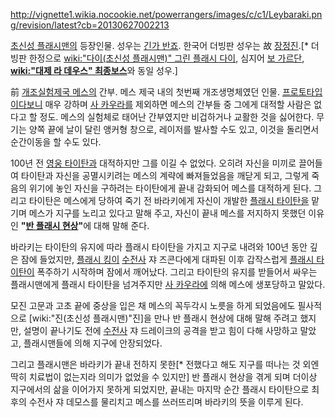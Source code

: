 http://vignette1.wikia.nocookie.net/powerrangers/images/c/c1/Leybaraki.png/revision/latest?cb=20130627002213

[[초신성 플래시맨]]의 등장인물. 성우는 [[긴가 반죠]]. 한국어 더빙판 성우는 故 [[장정진]].[* 더빙판 한정으로 [[wiki:"다이(초신성 플래시맨)" 그린 플래시 다이]], 심지어 [[보 가르단]], '''[[wiki:"대제 라 데우스" 최종보스]]'''와 동일 성우.] 

前 [[개조실험제국 메스]]의 간부. 메스 제국 내의 첫번째 개조생명체였던 인물. [[프로토타입]]이다보니 매우 강하며 [[사 카우라]]를 제외하면 메스의 간부들 중 그에게 대적할 사람은 없다고 할 정도. 메스의 실험체로 태어난 간부였지만 비겁하거나 교활한 것을 싫어한다. 무기는 양쪽 끝에 날이 달린 앵커형 창으로, 레이저를 발사할 수도 있고, 이것을 돌리면서 순간이동을 할 수도 있다.

100년 전 [[영웅 타이탄]]과 대적하지만 그를 이길 수 없었다. 오히려 자신을 미끼로 끌어들여 타이탄과 자신을 공멸시키려는 메스의 계략에 빠져들었음을 깨닫게 되고, 그렇게 죽음의 위기에 놓인 자신을 구하려는 타이탄에게 끝내 감화되어 메스를 대적하게 된다. 그리고 타이탄은 메스에게 당하여 죽기 전 바라키에게 자신이 개발한 [[플래시 타이탄]]을 맡기며 메스가 지구를 노리고 있다고 말해 주고, 자신이 끝내 메스를 저지하지 못했던 이유인 '''"[[반 플래시 현상]]"'''에 대해 말해 준다.

바라키는 타이탄의 유지에 따라 플래시 타이탄을 가지고 지구로 내려와 100년 동안 깊은 잠에 들었지만, [[플래시 킹]]이 [[수전사]] 쟈 즈콘다에게 대파된 이후 갑작스럽게 [[플래시 타이탄]]이 폭주하기 시작하며 잠에서 깨어났다. 그리고 타이탄의 유지를 받들어서 싸우는 플래시맨에게 플래시 타이탄을 넘겨주지만 [[사 카우라]]에 의해 메스에 생포당하고 말았다.

모진 고문과 고초 끝에 중상을 입은 채 메스의 꼭두각시 노릇을 하게 되었음에도 필사적으로 [wiki:"진(초신성 플래시맨)"진]을 만나 반 플래시 현상에 대해 말해 주려고 했지만, 설명이 끝나기도 전에 [[수전사]] 쟈 드레이크의 공격을 받고 힘이 다해 사망하고 말았고, 플래시맨들에 의해 지구에 안장되었다.

그리고 플래시맨은 바라키가 끝내 전하지 못한[* 전했다고 해도 지구를 떠나는 것 외엔 딱히 치료법이 없는지라 의미가 없었을 수 있지만] 반 플래시 현상을 겪게 되며 더이상 지구에서의 삶을 이어가지 못하게 되었지만, 끝내는 마지막 순간 플래시 타이탄으로 최후의 수전사 쟈 데모스를 물리치고 메스를 쓰러뜨리며 바라키의 뜻을 이루게 된다.
